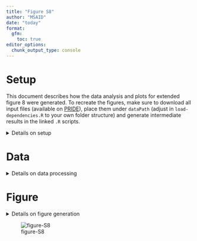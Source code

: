 ```yaml
---
title: "Figure S8"
author: "MSAID"
date: "today"
format:
  gfm:
    toc: true
editor_options: 
  chunk_output_type: console
---
```


# Setup

This document describes how the data analysis and plots for extended figure 8 were generated. To recreate the figures, make sure to download all input files (available on [PRIDE](https://www.ebi.ac.uk/pride/archive?keyword=PXD053241)), place them under `dataPath` (adjust in `load-dependencies.R` to your own folder structure) and generate intermediate results in the linked `.R` scripts.

<details>
<summary>Details on setup</summary>

```r

#source libraries and functions
suppressMessages(source(here::here("scripts/load-dependencies.R")))
msaid_eFDR <- c("TRUE" = msaid_darkgray, "FALSE" = msaid_red)
msaid_unique <- c("TRUE" = msaid_blue, "FALSE" = msaid_darkgray)
efdrLevels <- c("REGULAR", "PEPTIDE", "CONCATENATED")
efdrLabels <- c("Classic eFDR", "Peptide eFDR", "Concatenated eFDR")

path <- file.path(here::here(), "figure-S8-entrapment")
figurePath <- file.path(dataPath, "data/figure-S8")

msaid_thermo <-
  setNames(
    c(c(msaid_purple, msaid_red, msaid_orange),
      c(msaid_blue, msaid_lightblue, msaid_green)),
    c(paste0("Condition_A_Sample_Alpha_0", 1:3),
      paste0("Condition_B_Sample_Alpha_0", 1:3))
  )

```

</details>

# Data

<details>
<summary>Details on data processing</summary>

## CHIMERYS

```r

mean_efdrChimerys <- read_fst(file.path(figurePath, "entrapment_chimerys.fst"), as.data.table = T)
mean_efdrChimerys[, SAMPLE := gsub("^LFQ_Orbitrap_AIF_(Condition_._Sample_Alpha_0.)$", "\\1", SAMPLE)]

mean_efdrChimerys <-
  rbind(mean_efdrChimerys[, .(Q_VALUE = 0, ENTRAPMENT_Q_VALUE = 0, ENTRAPMENT_Q_VALUE_1 = 0),
                          by=.(SOFTWARE, CONDITION, SAMPLE)], mean_efdrChimerys)

mean_efdrChimerys[, ENTRAPMENT_Q_VALUE_MIXED := ifelse(SOFTWARE=="Concatenated eFDR",
                                                       ENTRAPMENT_Q_VALUE_1, ENTRAPMENT_Q_VALUE)]

p_efdrMixedChimerys <-
  ggplot(mean_efdrChimerys, aes(x = Q_VALUE, y = ENTRAPMENT_Q_VALUE_MIXED, color = SAMPLE)) +
  geom_abline(intercept = 0, slope = 1, color = msaid_darkgray, linetype = "dashed") +
  geom_abline(intercept = 0, slope = 1.5, alpha = 0.25,
              color = msaid_darkgray, linetype = "dashed") +
  geom_abline(intercept = 0, slope = 2/3, alpha = 0.25,
              color = msaid_darkgray, linetype = "dashed") +
  geom_vline(xintercept = 0.01, color = msaid_red, linetype = "dashed") + 
  geom_line(linewidth = 0.25, show.legend = T) +
  scale_x_continuous(labels = label_percent()) +
  scale_y_continuous(labels = label_percent()) +
  scale_color_manual("LFQ_Orbitrap_AIF_[...]", values = msaid_thermo) +
  guides(color = guide_legend(override.aes = list(linewidth = 0.5))) +
  facet_grid(cols = vars(SOFTWARE)) +
  xlab("CHIMERYS FDR") + ylab("Entrapment FDR") + theme(legend.position = "left") +
  theme(legend.position = "none", legend.location = "plot",
        plot.background = element_rect("transparent", "transparent")) +
  coord_cartesian(xlim = c(0, 0.05), ylim = c(0, 0.05))

```

## DIA-NN

```r

mean_efdrDiann <- read_fst(file.path(figurePath, "entrapment_diann.fst"), as.data.table = T)
mean_efdrDiann[, SAMPLE := gsub("^LFQ_Orbitrap_AIF_(Condition_._Sample_Alpha_0.)$", "\\1", SAMPLE)]

mean_efdrDiann <-
  rbind(mean_efdrDiann[, .(Q_VALUE = 0, ENTRAPMENT_Q_VALUE = 0, ENTRAPMENT_Q_VALUE_1 = 0),
                                       by=.(SOFTWARE, CONDITION, SAMPLE)], mean_efdrDiann)

p_efdr1Diann <-
  ggplot(mean_efdrDiann, aes(x = Q_VALUE, y = ENTRAPMENT_Q_VALUE_1, color = SAMPLE)) +
  geom_abline(intercept = 0, slope = 1, color = msaid_darkgray, linetype = "dashed") +
  geom_abline(intercept = 0, slope = 1.5, alpha = 0.25,
              color = msaid_darkgray, linetype = "dashed") +
  geom_abline(intercept = 0, slope = 2/3, alpha = 0.25,
              color = msaid_darkgray, linetype = "dashed") +
  geom_vline(xintercept = 0.01, color = msaid_red, linetype = "dashed") + 
  geom_line(linewidth = 0.25, show.legend = F) +
  scale_x_continuous(labels = label_percent()) +
  scale_y_continuous(labels = label_percent()) +
  scale_color_manual(values = msaid_thermo) +
  guides(color = guide_legend(override.aes = list(linewidth = 0.5))) +
  facet_grid(cols = vars(SOFTWARE)) +
  xlab("DIA-NN FDR") + ylab("Entrapment FDR") +
  theme(legend.position = "left", plot.background = element_rect("transparent", "transparent")) +
  coord_cartesian(xlim = c(0, 0.05), ylim = c(0, 0.05))

```

## Spectronaut

```r

mean_efdrSpectronaut <-
  read_fst(file.path(figurePath, "entrapment_spectronaut.fst"), as.data.table = T)
mean_efdrSpectronaut[, SAMPLE := gsub("^LFQ_Orbitrap_AIF_(Condition_._Sample_Alpha_0.)$", "\\1", SAMPLE)]

mean_efdrSpectronaut <-
  rbind(mean_efdrSpectronaut[, .(Q_VALUE = 0, ENTRAPMENT_Q_VALUE = 0, ENTRAPMENT_Q_VALUE_1 = 0),
                             by=.(SOFTWARE, CONDITION, SAMPLE)], mean_efdrSpectronaut)

p_efdr1Spectronaut <-
  ggplot(mean_efdrSpectronaut, aes(x = Q_VALUE, y = ENTRAPMENT_Q_VALUE_1, color = SAMPLE)) +
  geom_abline(intercept = 0, slope = 1, color = msaid_darkgray, linetype = "dashed") +
  geom_abline(intercept = 0, slope = 1.5, alpha = 0.25,
              color = msaid_darkgray, linetype = "dashed") +
  geom_abline(intercept = 0, slope = 2/3, alpha = 0.25,
              color = msaid_darkgray, linetype = "dashed") +
  geom_vline(xintercept = 0.01, color = msaid_red, linetype = "dashed") + 
  geom_line(linewidth = 0.25, show.legend = F) +
  scale_x_continuous(labels = label_percent()) +
  scale_y_continuous(labels = label_percent()) +
  scale_color_manual(values = msaid_thermo) +
  guides(color = guide_legend(override.aes = list(linewidth = 0.5))) +
  facet_grid(cols = vars(SOFTWARE)) +
  xlab("Spectronaut FDR") + ylab("Entrapment FDR") + theme(legend.position = "left") +
  coord_cartesian(xlim = c(0, 0.05), ylim = c(0, 0.05))

```

## Spectronaut strict

```r

mean_efdrSpecStrict <-
  read_fst(file.path(figurePath, "entrapment_spectronaut_strict.fst"), as.data.table = T)
mean_efdrSpecStrict[, SAMPLE := gsub("^LFQ_Orbitrap_AIF_(Condition_._Sample_Alpha_0.)$", "\\1", SAMPLE)]

mean_efdrSpecStrict <-
  rbind(mean_efdrSpecStrict[, .(Q_VALUE = 0, ENTRAPMENT_Q_VALUE = 0, ENTRAPMENT_Q_VALUE_1 = 0),
                            by=.(SOFTWARE, CONDITION, SAMPLE)], mean_efdrSpecStrict)

p_efdr1SpecStrict <-
  ggplot(mean_efdrSpecStrict, aes(x = Q_VALUE, y = ENTRAPMENT_Q_VALUE_1, color = SAMPLE)) +
  geom_abline(intercept = 0, slope = 1, color = msaid_darkgray, linetype = "dashed") +
  geom_abline(intercept = 0, slope = 1.5, alpha = 0.25,
              color = msaid_darkgray, linetype = "dashed") +
  geom_abline(intercept = 0, slope = 2/3, alpha = 0.25,
              color = msaid_darkgray, linetype = "dashed") +
  geom_vline(xintercept = 0.01, color = msaid_red, linetype = "dashed") + 
  geom_line(linewidth = 0.25, show.legend = F) +
  scale_x_continuous(labels = label_percent()) +
  scale_y_continuous(labels = label_percent()) +
  scale_color_manual(values = msaid_thermo) +
  guides(color = guide_legend(override.aes = list(linewidth = 0.5))) +
  facet_grid(cols = vars(SOFTWARE)) +
  xlab("Spectronaut FDR (strict settings)") + ylab("Entrapment FDR") +
  theme(legend.position = "left") +
  coord_cartesian(xlim = c(0, 0.05), ylim = c(0, 0.05))

```

## DIA-NN Bruker

```r

mean_efdrDiannBruk <-
  read_fst(file.path(figurePath, "entrapment_diann_bruker.fst"), as.data.table = T)
mean_efdrDiannBruk[, SAMPLE := gsub("^LFQ_timsTOFPro_diaPASEF_(Condition_._Sample_Alpha_0.)$", "\\1", SAMPLE)]

mean_efdrDiannBruk <-
  rbind(mean_efdrDiannBruk[, .(Q_VALUE = 0, ENTRAPMENT_Q_VALUE = 0, ENTRAPMENT_Q_VALUE_1 = 0),
                          by=.(SOFTWARE, CONDITION, SAMPLE)], mean_efdrDiannBruk)

p_efdr1DiannBruk <-
  ggplot(mean_efdrDiannBruk, aes(x = Q_VALUE, y = ENTRAPMENT_Q_VALUE_1, color = SAMPLE)) +
  geom_abline(intercept = 0, slope = 1, color = msaid_darkgray, linetype = "dashed") +
  geom_abline(intercept = 0, slope = 1.5, alpha = 0.25,
              color = msaid_darkgray, linetype = "dashed") +
  geom_abline(intercept = 0, slope = 2/3, alpha = 0.25,
              color = msaid_darkgray, linetype = "dashed") +
  geom_vline(xintercept = 0.01, color = msaid_red, linetype = "dashed") + 
  geom_line(linewidth = 0.25, show.legend = T) +
  scale_x_continuous(labels = label_percent()) +
  scale_y_continuous(labels = label_percent()) +
  scale_color_manual("LFQ_timsTOFPro_diaPASEF_[...]", values = msaid_thermo) +
  guides(color = guide_legend(override.aes = list(linewidth = 0.5))) +
  facet_grid(cols = vars(SOFTWARE)) +
  xlab("DIA-NN FDR") + ylab("Entrapment FDR") + theme(legend.position = "left") +
  theme(legend.position = "none", legend.location = "plot",
        legend.text = element_text(size = 5),
        plot.background = element_rect("transparent", "transparent")) +
  coord_cartesian(xlim = c(0, 0.05), ylim = c(0, 0.05))

```

## Spectronaut Bruker

```r

mean_efdrSpecBruk <-
  read_fst(file.path(figurePath, "entrapment_spectronaut_bruker.fst"), as.data.table = T)
mean_efdrSpecBruk[, SAMPLE := gsub("^LFQ_timsTOFPro_diaPASEF_(Condition_._Sample_Alpha_0.)$", "\\1", SAMPLE)]

mean_efdrSpecBruk <-
  rbind(mean_efdrSpecBruk[, .(Q_VALUE = 0, ENTRAPMENT_Q_VALUE = 0, ENTRAPMENT_Q_VALUE_1 = 0),
                          by=.(SOFTWARE, CONDITION, SAMPLE)], mean_efdrSpecBruk)

p_efdr1SpecBruk <-
  ggplot(mean_efdrSpecBruk, aes(x = Q_VALUE, y = ENTRAPMENT_Q_VALUE_1, color = SAMPLE)) +
  geom_abline(intercept = 0, slope = 1, color = msaid_darkgray, linetype = "dashed") +
  geom_abline(intercept = 0, slope = 1.5, alpha = 0.25,
              color = msaid_darkgray, linetype = "dashed") +
  geom_abline(intercept = 0, slope = 2/3, alpha = 0.25,
              color = msaid_darkgray, linetype = "dashed") +
  geom_vline(xintercept = 0.01, color = msaid_red, linetype = "dashed") + 
  geom_line(linewidth = 0.25, show.legend = T) +
  scale_x_continuous(labels = label_percent()) +
  scale_y_continuous(labels = label_percent()) +
  scale_color_manual("LFQ_timsTOFPro_diaPASEF_[...]", values = msaid_thermo) +
  guides(color = guide_legend(override.aes = list(linewidth = 0.5))) +
  facet_grid(cols = vars(SOFTWARE)) +
  xlab("Spectronaut FDR") + ylab("Entrapment FDR") + theme(legend.position = "left") +
  theme(legend.position = "none", legend.location = "plot",
        legend.text = element_text(size = 5),
        plot.background = element_rect("transparent", "transparent")) +
  coord_cartesian(xlim = c(0, 0.05), ylim = c(0, 0.05))

```

</details>

# Figure

<details>
<summary>Details on figure generation</summary>

## ENTRAPMENT_Q_VALUE_1

```r

p_legendRaw <- ggdraw2(get_plot_component(p_efdrMixedChimerys + theme(legend.position = "top"),
                                          'guide-box-top', return_all = TRUE))
p_legendBruk <- ggdraw2(get_plot_component(p_efdr1SpecBruk + theme(legend.position = "top"),
                                           'guide-box-top', return_all = TRUE))

p_design <- "AAAAAA\nBBBCCC\nDDDEEE\nFFFFFF\nGGGHHH"
p_annotation <- list(c("", "A", "B", "C", "D", "", "E", "F"))

p_efdr <- free(p_legendRaw) + p_efdrMixedChimerys + p_efdr1Diann + p_efdr1Spectronaut +
  p_efdr1SpecStrict + free(p_legendBruk) + p_efdr1DiannBruk + p_efdr1SpecBruk +
  plot_layout(heights = c(0.2, 1, 1, 0.2, 1, 1), design = p_design) +
  plot_annotation(tag_levels = p_annotation)

ggsave2(file.path(path, "figure-S8-entrapment.pdf"), plot = p_efdr,
        width = 180, height = 120, units = "mm", device = cairo_pdf)
ggsave2(file.path(path, "figure-S8-entrapment.png"), plot = p_efdr,
        width = 180, height = 120, units = "mm")
```

</details>

![figure-S8](figure-S8-entrapment.png)
